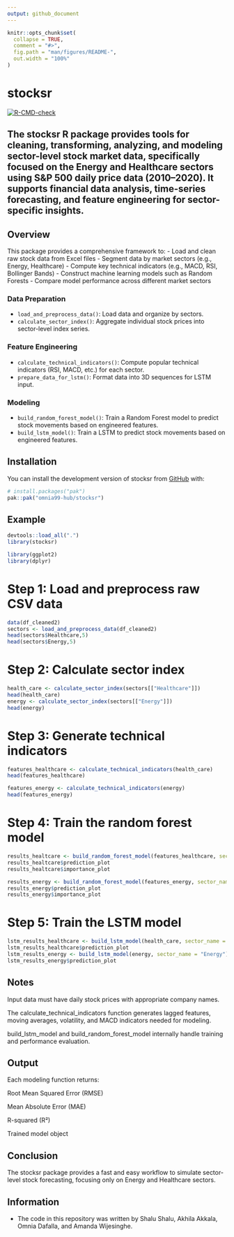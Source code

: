 ```yaml
---
output: github_document
---
```


<!-- README.md is generated from README.Rmd. Please edit that file -->

```r
knitr::opts_chunk$set(
  collapse = TRUE,
  comment = "#>",
  fig.path = "man/figures/README-",
  out.width = "100%"
)
```

# stocksr

<!-- badges: start -->
[![R-CMD-check](https://github.com/omnia99-hub/stocksr/actions/workflows/R-CMD-check.yaml/badge.svg)](https://github.com/omnia99-hub/stocksr/actions/workflows/R-CMD-check.yaml)
<!-- badges: end -->

The **stocksr** R package provides tools for cleaning, transforming, analyzing, and modeling sector-level stock market data, specifically focused on the Energy and Healthcare sectors using S&P 500 daily price data (2010–2020). It supports financial data analysis, time-series forecasting, and feature engineering for sector-specific insights.
------------------------------------------------------------------------
## Overview
This package provides a comprehensive framework to:
-   Load and clean raw stock data from Excel files
-   Segment data by market sectors (e.g., Energy, Healthcare)
-   Compute key technical indicators (e.g., MACD, RSI, Bollinger Bands)
-   Construct machine learning models such as Random Forests
-   Compare model performance across different market sectors

### Data Preparation
-   `load_and_preprocess_data()`: Load data and organize by sectors.
-   `calculate_sector_index()`: Aggregate individual stock prices into sector-level index series.

### Feature Engineering
-   `calculate_technical_indicators()`: Compute popular technical indicators (RSI, MACD, etc.) for each sector.
- `prepare_data_for_lstm()`: Format data into 3D sequences for LSTM input.

### Modeling
-   `build_random_forest_model()`: Train a Random Forest model to predict stock movements based on engineered features.
- `build_lstm_model()`: Train a LSTM to predict stock movements based on engineered features.


## Installation

You can install the development version of stocksr from [GitHub](https://github.com/) with:

``` r
# install.packages("pak")
pak::pak("omnia99-hub/stocksr")
```

## Example

```r
devtools::load_all(".")
library(stocksr)

```

```r
library(ggplot2)
library(dplyr)

```

# Step 1: Load and preprocess raw CSV data
```r
data(df_cleaned2)
sectors <- load_and_preprocess_data(df_cleaned2)
head(sectors$Healthcare,5)
head(sectors$Energy,5)
```


# Step 2: Calculate sector index 
```r
health_care <- calculate_sector_index(sectors[["Healthcare"]])
head(health_care)
energy <- calculate_sector_index(sectors[["Energy"]])
head(energy)
```


# Step 3: Generate technical indicators
```r
features_healthcare <- calculate_technical_indicators(health_care)
head(features_healthcare)

features_energy <- calculate_technical_indicators(energy)
head(features_energy)

```

# Step 4: Train the random forest model
```r
results_healtcare <- build_random_forest_model(features_healthcare, sector_name = "Healthcare")
results_healtcare$prediction_plot
results_healtcare$importance_plot

results_energy <- build_random_forest_model(features_energy, sector_name = "Energy")
results_energy$prediction_plot
results_energy$importance_plot


```
# Step 5: Train the LSTM model
```r
lstm_results_healthcare <- build_lstm_model(health_care, sector_name = "Healthcare")
lstm_results_healthcare$prediction_plot
lstm_results_energy <- build_lstm_model(energy, sector_name = "Energy")
lstm_results_energy$prediction_plot
```

## Notes

Input data must have daily stock prices with appropriate company names.

The calculate_technical_indicators function generates lagged features, moving averages, volatility, and MACD indicators needed for modeling.

build_lstm_model and build_random_forest_model internally handle training and performance evaluation.

## Output

Each modeling function returns:

Root Mean Squared Error (RMSE)

Mean Absolute Error (MAE)

R-squared (R²)

Trained model object

## Conclusion

The stocksr package provides a fast and easy workflow to simulate sector-level stock forecasting, focusing only on Energy and Healthcare sectors.

## Information 

* The code in this repository was written by Shalu Shalu, Akhila Akkala, 
Omnia Dafalla, and Amanda Wijesinghe.
